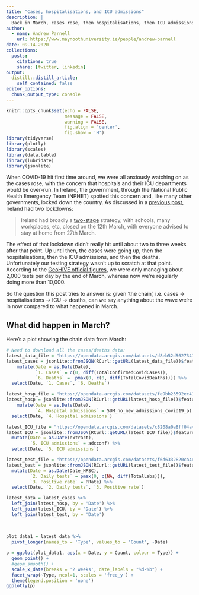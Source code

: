 ```yaml
---
title: "Cases, hospitalisations, and ICU admissions"
description: |
  Back in March, cases rose, then hospitalisations, then ICU admissions, then deaths. Is the same thing happening now?
author:
  - name: Andrew Parnell
    url: https://www.maynoothuniversity.ie/people/andrew-parnell
date: 09-14-2020
collections:
  posts:
    citations: true
    share: [twitter, linkedin]
output:
  distill::distill_article:
    self_contained: false
editor_options: 
  chunk_output_type: console
---
```


```r
knitr::opts_chunk$set(echo = FALSE, 
                      message = FALSE,
                      warning = FALSE,
                      fig.align = 'center', 
                      fig.show = 'H')
library(tidyverse)
library(plotly)
library(scales)
library(data.table)
library(lubridate)
library(jsonlite)
```

When COVID-19 hit first time around, we were all anxiously watching on as the cases rose, with the concern that hospitals and their ICU departments would be over-run. In Ireland, the government, through the National Public Health Emergency Team (NPHET) spotted this concern and, like many other governments, locked down the country. As discussed in a [previous post](https://www.hamilton.ie/covid19/posts/2020-07-27-traffic-analysis/), Ireland had two lockdowns:

>  Ireland had broadly a [two-stage](https://en.wikipedia.org/wiki/COVID-19_pandemic_in_the_Republic_of_Ireland) strategy, with schools, many workplaces, etc, closed on the 12th March, with everyone advised to stay at home from 27th March. 

The effect of that lockdown didn't really hit until about two to three weeks after that point. Up until then, the cases were going up, then the hospitalisations, then the ICU admissions, and then the deaths. Unfortunately our testing strategy wasn't up to scratch at that point. According to the [GeoHIVE official figures](https://opendata.arcgis.com/datasets/f6d6332820ca466999dbd852f6ad4d5a_0.geojson), we were only managing about 2,000 tests per day by the end of March, whereas now we're regularly doing more than 10,000.

So the question this post tries to answer is: given 'the chain', i.e. cases -> hospitalisations -> ICU -> deaths, can we say anything about the wave we're in now compared to what happened in March.

## What did happen in March?

Here's a plot showing the chain data from March:

```r
# Need to download all the cases/deaths data:
latest_data_file = "https://opendata.arcgis.com/datasets/d8eb52d56273413b84b0187a4e9117be_0.geojson"
latest_cases = jsonlite::fromJSON(RCurl::getURL(latest_data_file))$features$properties %>%
    mutate(Date = as.Date(Date),
           `1. Cases` = c(0, diff(TotalConfirmedCovidCases)),
           `6. Deaths` =  pmax(0, c(0, diff(TotalCovidDeaths)))) %>%
  select(Date, `1. Cases`, `6. Deaths`)

latest_hosp_file = "https://opendata.arcgis.com/datasets/fe9bb23592ec4142a4f4c2c9bd32f749_0.geojson" 
latest_hosp = jsonlite::fromJSON(RCurl::getURL(latest_hosp_file))$features$properties %>% 
    mutate(Date = as.Date(Date),
           `4. Hospital admissions` = SUM_no_new_admissions_covid19_p) %>% 
  select(Date, `4. Hospital admissions`)

latest_ICU_file = "https://opendata.arcgis.com/datasets/c8208a0a8ff04a45b2922ae69e9b2206_0.geojson"
latest_ICU = jsonlite::fromJSON(RCurl::getURL(latest_ICU_file))$features$properties %>% 
  mutate(Date = as.Date(extract),
         `5. ICU admissions` = adcconf) %>% 
  select(Date, `5. ICU admissions`)

latest_test_file = "https://opendata.arcgis.com/datasets/f6d6332820ca466999dbd852f6ad4d5a_0.geojson"
latest_test = jsonlite::fromJSON(RCurl::getURL(latest_test_file))$features$properties %>% 
  mutate(Date = as.Date(Date_HPSC),
         `2. Daily tests` = pmax(0, c(NA, diff(TotalLabs))),
         `3. Positive rate` = PRate) %>% 
  select(Date, `2. Daily tests`, `3. Positive rate`)

latest_data = latest_cases %>% 
  left_join(latest_hosp, by = 'Date') %>% 
  left_join(latest_ICU, by = 'Date') %>% 
  left_join(latest_test, by = 'Date')
  
  
  
plot_data1 = latest_data %>%
  pivot_longer(names_to = 'Type', values_to = 'Count', -Date)

p = ggplot(plot_data1, aes(x = Date, y = Count, colour = Type)) + 
  geom_point() + 
  #geom_smooth() +
  scale_x_date(breaks = '2 weeks', date_labels = "%d-%b") +
  facet_wrap(~Type, ncol=1, scales = 'free_y') + 
  theme(legend.position = 'none')
ggplotly(p)
```



